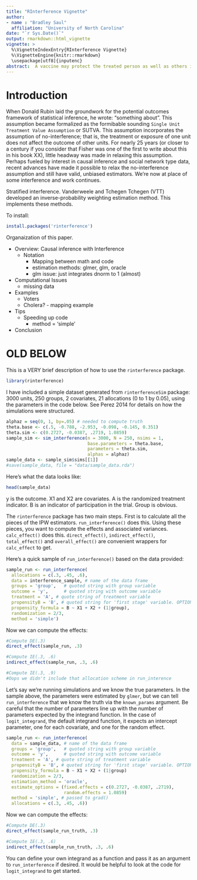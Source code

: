 ```yaml
---
title: "RInterference Vignette"
author: 
- name : "Bradley Saul"
  affiliation: "University of North Carolina"
date: "`r Sys.Date()`"
output: rmarkdown::html_vignette
vignette: >
  %\VignetteIndexEntry{RInterference Vignette}
  %\VignetteEngine{knitr::rmarkdown}
  \usepackage[utf8]{inputenc}
abstract:  A vaccine may protect the treated person as well as others in their social network. In causal inference, this phenomena is known as interference: the treatment of one unit affects the outcomes of other units. Stratified interference is the assumption that (a) individuals can be grouped such that no interference occurs between groups and (b) an individual's outcome depends on the proportion treated within their group. The R package described in this paper, rinterference, uses group-level inverse probability weights (IPW) to compute causal effect estimates. Examples from political sciences and infectious disease illustrate use of the package. Out-of-the-box tools offer a range of options, but researchers can also define their own functions to define the group-level propensity score.
---
```



# Introduction

When Donald Rubin laid the groundwork for the potential outcomes framework of statistical inference, he wrote: "something about ". This assumption became formalized as the formibable sounding `Single Unit Treatment Value Assumption` or SUTVA.  This assumption incorporates the assumption of no-interference; that is, the treatment or exposure of one unit does not affect the outcome of other units. For nearly 25 years (or closer to a century if you consider that Fisher was one of the first to write about this in his book XX), little headway was made in relaxing this assumption. Perhaps fueled by interest in causal inference and social network type data, recent advances have made it possible to relax the no-interference assumption and still have valid, unbiased estimators. We're now at place of some interference and work continues.

Stratified interference.
Vanderweele and Tchegen Tchegen (VTT) developed an inverse-probability weighting estimation method. This \pkg{rinterference} implements these methods.

To install:
```r
install.packages('rinterference')
```

Organaization of this paper.

* Overview: Causal inference with Interference
  * Notation
	* Mapping between math and code
	* estimation methods: glmer, glm, oracle
	* glm issue: just integrates dnorm to 1 (almost)
* Computational Issues
	* missing data
* Examples
	* Voters
	* Cholera? - mapping example
* Tips
	* Speeding up code
		* method = 'simple'
* Conclusion

# OLD BELOW

This is a VERY brief description of how to use the `rinterference` package.

```r
library(rinterference)
```

I have included a simple dataset generated from `rinterferenceSim` package: 3000 units, 250 groups, 2 covariates, 21 allocations (0 to 1 by 0.05), using the parameters in the code below. See Perez 2014 for details on how the simulations were structured.


```r
alphaz = seq(0, 1, by=.05) # needed to compute truth
theta.base <- c(.5, -0.788, -2.953, -0.098, -0.145, 0.351)
theta.sim <- c(0.2727, -0.0387, .2719, 1.0859)
sample_sim <- sim_interference(n = 3000, N = 250, nsims = 1, 
                               base.parameters = theta.base, 
                               parameters = theta.sim,
                               alphas = alphaz)
sample_data <- sample_sim$sims[[1]]
#save(sample_data, file = "data/sample_data.rda")
```

Here's what the data looks like:
```r
head(sample_data)
```

y is the outcome. X1 and X2 are covariates. A is the randomized treatment indicator. B is an indicator of participation in the trial. Group is obvious.

The `rinterference` package has two main steps. First is to calculate all the pieces of the IPW estimators. `run_interference()` does this. Using these pieces, you want to compute the effects and associated variances. `calc_effect()` does this. `direct_effect()`, `indirect_effect()`, `total_effect()` and `overall_effect()` are convenient wrappers for `calc_effect` to get.

Here's a quick sample of `run_interference()` based on the data provided:
```r
sample_run <- run_interference(
  allocations = c(.3, .45, .6),
  data = interference_sample, # name of the data frame
  groups = 'group',   # quoted string with group variable
  outcome = 'y',      # quoted string with outcome variable
  treatment = 'A', # quote string of treatment variable
  propensityB = 'B', # quoted string for 'first stage' variable. OPTIONAL.
  propensity_formula = B ~ X1 + X2 + (1|group),
  randomization = 2/3,
  method = 'simple')
```

Now we can compute the effects:

```r
#Compute DE(.3)
direct_effect(sample_run, .3)

#Compute IE(.3, .6)
indirect_effect(sample_run, .3, .6)

#Compute IE(.3, .9)
#Oops we didn't include that allocation scheme in run_interence
```

Let's say we're running simulations and we know the true parameters. In the sample above, the parameters were estimated by `glmer`, but we can tell `run_interference` that we know the truth via the `known_params` argument. Be careful that the number of parameters line up with the number of parameters expected by the integrand function. In the case of `logit_integrand`, the default integrand function, it expects an intercept parameter, one for each covariate, and one for the random effect. 

```r
sample_run <- run_interference(
  data = sample_data, # name of the data frame
  groups = 'group',   # quoted string with group variable
  outcome = 'y',      # quoted string with outcome variable
  treatment = 'A', # quote string of treatment variable
  propensityB = 'B', # quoted string for 'first stage' variable. OPTIONAL.
  propensity_formula = B ~ X1 + X2 + (1|group)
  randomization = 2/3,
  estimation_method = 'oracle',
  estimate_options = (fixed.effects = c(0.2727, -0.0387, .2719), 
                      random.effects = 1.0859)
  method = 'simple', # passed to grad()
  allocations = c(.3, .45, .6))
```

Now we can compute the effects:

```r
#Compute DE(.3)
direct_effect(sample_run_truth, .3)

#Compute IE(.3, .6)
indirect_effect(sample_run_truth, .3, .6)
```

You can define your own integrand as a function and pass it as an argument to `run_interference` if desired. It would be helpful to look at the code for `logit_integrand` to get started. 